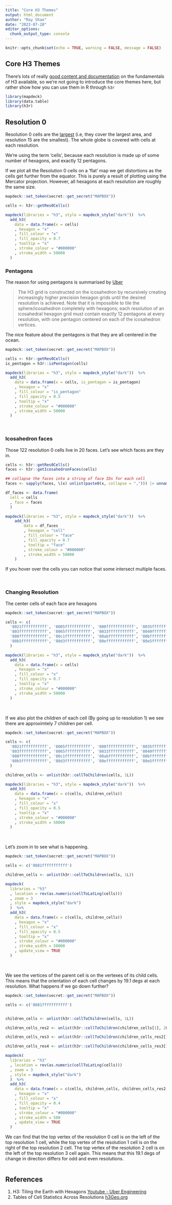 ```yaml
---
title: "Core H3 Themes"
output: html_document
author: "Ray Shao"
date: "2023-07-20"
editor_options: 
  chunk_output_type: console
---
```


```r
knitr::opts_chunk$set(echo = TRUE, warning = FALSE, message = FALSE)
```


## Core H3 Themes

There's lots of really [good content and documentation]() on the fundamentals of H3 available, so we're not going to introduce the core themes here, but rather show how you can use them in R through `h3r`


```r
library(mapdeck)
library(data.table)
library(h3r)
```

## Resolution 0

Resolution 0 cells are the [largest](https://h3geo.org/docs/core-library/restable#average-area-in-km2) (i.e, they cover the largest area, and resolution 15 are the smallest). The whole globe is covered with cells at each resolution. 

We're using the term 'cells', because each resolution is made up of some number of hexagons, and exactly 12 pentagons.

If we plot all the Resolution 0 cells on a 'flat' map we get distortions as the cells get further from the equator. This is purely a result of plotting using the Mercator projection. However, all hexagons at each resolution are roughly the same size.

```r
mapdeck::set_token(secret::get_secret("MAPBOX"))

cells <- h3r::getRes0Cells()

mapdeck(libraries = "h3", style = mapdeck_style("dark"))  %>%
  add_h3(
    data = data.frame(x = cells)
    , hexagon = "x"
    , fill_colour = "x"
    , fill_opacity = 0.7
    , tooltip = "x"
    , stroke_colour = "#000000"
    , stroke_width = 50000
  )
```

### Pentagons

The reason for using pentagons is summarised by [Uber](https://h3geo.org/docs/core-library/overview/)

> The H3 grid is constructed on the icosahedron by recursively creating increasingly higher precision hexagon grids until the desired resolution is achieved. Note that it is impossible to tile the sphere/icosahedron completely with hexagons; each resolution of an icosahedral hexagon grid must contain exactly 12 pentagons at every resolution, with one pentagon centered on each of the icosahedron vertices. 

The nice feature about the pentagons is that they are all centered in the ocean.


```r
mapdeck::set_token(secret::get_secret("MAPBOX"))

cells <- h3r::getRes0Cells()
is_pentagon = h3r::isPentagon(cells)

mapdeck(libraries = "h3", style = mapdeck_style("dark"))  %>%
  add_h3(
    data = data.frame(x = cells, is_pentagon = is_pentagon)
    , hexagon = "x"
    , fill_colour = "is_pentagon"
    , fill_opacity = 0.5
    , tooltip = "x"
    , stroke_colour = "#000000"
    , stroke_width = 50000
  )
```

\

### Icosahedron faces

Those 122 resolution 0 cells live in 20 faces. Let's see which faces are they in.

```r

cells <- h3r::getRes0Cells()
faces <- h3r::getIcosahedronFaces(cells)

## collapse the faces into a string of face IDs for each cell
faces <- sapply(faces, \(x) unlist(paste0(x, collapse = ","))) |> unname()

df_faces <- data.frame(
  cell = cells
  , face = faces
  )

mapdeck(libraries = "h3", style = mapdeck_style("dark"))  %>%
    add_h3(
        data = df_faces
        , hexagon = "cell"
        , fill_colour = "face"
        , fill_opacity = 0.7
        , tooltip = "face"
        , stroke_colour = "#000000"
        , stroke_width = 50000
    )
```

If you hover over the cells you can notice that some intersect multiple faces. 

\

### Changing Resolution


The center cells of each face are hexagons

```r
mapdeck::set_token(secret::get_secret("MAPBOX"))

cells <- c(
  '8021fffffffffff', '8005fffffffffff', '800ffffffffffff', '8035fffffffffff',
  '803ffffffffffff', '8065fffffffffff', '8033fffffffffff', '8049fffffffffff', '8081fffffffffff', '8097fffffffffff', '8073fffffffffff', '805dfffffffffff',
  '808ffffffffffff', '80c1fffffffffff', '80abfffffffffff', '80bffffffffffff',
  '80b5fffffffffff', '80d3fffffffffff', '80effffffffffff', '80e5fffffffffff'
  )

mapdeck(libraries = "h3", style = mapdeck_style("dark"))  %>%
  add_h3(
    data = data.frame(x = cells)
    , hexagon = "x"
    , fill_colour = "x"
    , fill_opacity = 0.7
    , tooltip = "x"
    , stroke_colour = "#000000"
    , stroke_width = 50000
  )
```

\

If we also plot the children of each cell (By going up to resolution 1) we see there are approximtely 7 children per cell.

```r
mapdeck::set_token(secret::get_secret("MAPBOX"))

cells <- c(
  '8021fffffffffff', '8005fffffffffff', '800ffffffffffff', '8035fffffffffff',
  '803ffffffffffff', '8065fffffffffff', '8033fffffffffff', '8049fffffffffff', '8081fffffffffff', '8097fffffffffff', '8073fffffffffff', '805dfffffffffff',
  '808ffffffffffff', '80c1fffffffffff', '80abfffffffffff', '80bffffffffffff',
  '80b5fffffffffff', '80d3fffffffffff', '80effffffffffff', '80e5fffffffffff'
  )

children_cells <- unlist(h3r::cellToChildren(cells, 1L))

mapdeck(libraries = "h3", style = mapdeck_style("dark"))  %>%
  add_h3(
    data = data.frame(x = c(cells, children_cells))
    , hexagon = "x"
    , fill_colour = "x"
    , fill_opacity = 0.5
    , tooltip = "x"
    , stroke_colour = "#000000"
    , stroke_width = 50000
  )
```

\

Let's zoom in to see what is happening.

```r
mapdeck::set_token(secret::get_secret("MAPBOX"))

cells <- c('8081fffffffffff')

children_cells <- unlist(h3r::cellToChildren(cells, 1L))

mapdeck(
  libraries = "h3"
  , location = rev(as.numeric(cellToLatLng(cells)))
  , zoom = 3
  , style = mapdeck_style("dark")
  )  %>%
  add_h3(
    data = data.frame(x = c(cells, children_cells))
    , hexagon = "x"
    , fill_colour = "x"
    , fill_opacity = 0.5
    , tooltip = "x"
    , stroke_colour = "#000000"
    , stroke_width = 50000
    , update_view = TRUE
  )
```

\

We see the vertices of the parent cell is on the vertexes of its child cells. This means that the orientation of each cell changes by 19.1 degs at each resolution. What happens if we go down further?

```r
mapdeck::set_token(secret::get_secret("MAPBOX"))

cells <- c('8081fffffffffff')


children_cells <- unlist(h3r::cellToChildren(cells, 1L))

children_cells_res2 <- unlist(h3r::cellToChildren(children_cells[1], 2L))

children_cells_res3 <- unlist(h3r::cellToChildren(children_cells_res2[1], 3L))

children_cells_res4 <- unlist(h3r::cellToChildren(children_cells_res3[1], 4L))

mapdeck(
  libraries = "h3"
  , location = rev(as.numeric(cellToLatLng(cells)))
  , zoom = 3
  , style = mapdeck_style("dark")
  )  %>%
  add_h3(
    data = data.frame(x = c(cells, children_cells, children_cells_res2, children_cells_res3, children_cells_res4))
    , hexagon = "x"
    , fill_colour = "x"
    , fill_opacity = 0.4
    , tooltip = "x"
    , stroke_colour = "#000000"
    , stroke_width = 500
    , update_view = TRUE
  )
```
We can find that the top vertex of the resolution 0 cell is on the left of the top resolution 1 cell, while the top vertex of the resolution 1 cell is on the right of the top resolution 2 cell. The top vertex of the resolution 2 cell is on the left of the top resolution 3 cell again. This means that this 19.1 degs of change in direction differs for odd and even resolutions.

```r
```

## References

1. H3: Tiling the Earth with Hexagons [Youtube - Uber Engineering](https://www.youtube.com/watch?v=ay2uwtRO3QE&t=1487s)
2. Tables of Cell Statistics Across Resolutions [h3Geo.org](https://h3geo.org/docs/core-library/restable)

